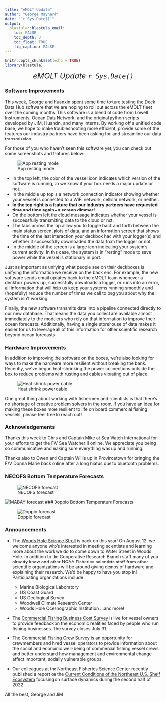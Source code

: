 ```yaml
---
title: "eMOLT Update"
author: "George Maynard"
date: "`r Sys.Date()`"  
output: 
  blastula::blastula_email:
    toc: FALSE
    toc_depth: 3
    toc_float: TRUE
    fig_caption: FALSE
---
```


```r
knitr::opts_chunk$set(echo = TRUE)
library(blastula)
```

<center> 

<font size="5"> *eMOLT Update `r Sys.Date()` * </font>

</center>

### Software Improvements

This week, George and Huanxin spent some time torture testing the Deck Data Hub
software that we are hoping to roll out across the eMOLT fleet over the coming
months. This software is a blend of code from Lowell Instruments, Ocean Data 
Network, and the original python scripts developed by JiM, Huanxin, and many interns.
By working off a unified code base, we hope to make troubleshooting more efficient,
provide some of the features our industry partners have been asking for, and 
streamline our data transmission. 

For those of you who haven't seen this software yet, you can check out some 
screenshots and features below:

![App resting mode](app_resting.png)

- In the top left, the color of the vessel icon indicates which version of the
software is running, so we know if your box needs a major update or not.
- In the middle up top is a network connection indicator showing whether your 
vessel is connected to a WiFi network, cellular network, or neither.
- **In the top right is a feature that our industry partners have requested time 
and time again -- a screen dimmer!**
- On the bottom left the cloud message indicates whether your vessel is successfully
transmitting data to the cloud or not.
- The tabs across the top allow you to toggle back and forth between the main 
status screen, plots of data, and an information screen that shows the time of
the last interaction your deckbox had with your logger(s) and whether it successfully downloaded the data from the logger or not. 
- In the middle of the screen is a large icon indicating your system's current
activity. In this case, the system is in "resting" mode to save power while the
vessel is stationary in port.

Just as important as unifying what people see on their deckboxes is unifying
the information we receive on the back end. For example, the new software sends
email updates back to the eMOLT team whenever a deckbox powers up, successfully
downloads a logger, or runs into an error, all information that will help us
keep your systems running smoothly and (hopefully) reduce the number of times
we call to bug you about why the system isn't working. 

Finally, the new software transmits data into a pipeline connected directly to
our new database. That means the data you collect are available almost immediately
to the modelers who rely on that information to improve their ocean forecasts.
Additionally, having a single storehouse of data makes it easier for us to 
leverage all of this information for other scientific research beyond 
ocean forecasts. 


### Hardware Improvements

In addition to improving the software on the boxes, we're also looking for ways
to make the hardware more resilient without breaking the bank. Recently, we've
begun heat-shrinking the power connections outside the box to reduce problems 
with rusting and cables vibrating out of place. 

![Heat shrink power cable](heatshrink.jpeg)

One great thing about working with fishermen and scientists is that there's no
shortage of creative problem solvers in the room. If you have an idea for making
these boxes more resilient to life on board commercial fishing vessels, please
feel free to reach out!

### Acknowledgements

Thanks this week to Chris and Captain Mike at Sea Watch International 
for your efforts to get the F/V Sea Watcher II online. We appreciate you
being so communicative and making sure everything was up and running.

Thanks also to Owen and Captain Willis up in Provincetown for bringing the
F/V Donna Marie back online after a long hiatus due to bluetooth problems. 

### NECOFS Bottom Temperature Forecasts

![NECOFS forecast](NECOFS_GOM.gif)

![MABAY forecast](NECOFS_MABAY.gif)
### Doppio Bottom Temperature Forecasts

![Doppio forecast](DOPPIO_forecast_F.gif)

### Announcements

- The [Woods Hole Science Stroll](https://woodsholesciencestroll.org/) is back on this year! On August 12, we welcome
anyone who's interested in meeting scientists and learning more about the work
we do to come down to Water Street in Woods Hole. In addition to the Cooperative
Research Branch staff many of you already know and other NOAA Fisheries scientists
staff from other scientific organizations will be around giving demos of hardware 
and explaining their research. We'd be happy to have you stop in! Participating
organizations include:
    - Marine Biological Laboratory
    - US Coast Guard
    - US Geological Survey
    - Woodwell Climate Research Center
    - Woods Hole Oceanographic Institution
  ...and more!

- The [Commercial Fishing Business Cost Survey](https://www.fisheries.noaa.gov/new-england-mid-atlantic/commercial-fishing/commercial-fishing-business-cost-survey?utm_medium=email&utm_source=govdelivery) is live for vessel owners to provide feedback on the economic realities faced by people who run fishing businesses. The survey closes July 31. 

- The [Commercial Fishing Crew Survey](https://www.fisheries.noaa.gov/new-england-mid-atlantic/socioeconomics/2023-commercial-fishing-crew-survey?utm_medium=email&utm_source=govdelivery) is an opportunity for crewmembers and hired vessel operators to provide information about the social and economic well-being of commercial fishing vessel crews and better understand how management and environmental change affect important, socially vulnerable groups.

- Our colleagues  at the Northeast Fisheries Science Center recently published a report on the [Current Conditions of the Northeast U.S. Shelf Ecosystem](https://www.fisheries.noaa.gov/new-england-mid-atlantic/ecosystems/current-conditions-northeast-us-shelf-ecosystem-spring-2023?utm_medium=email&utm_source=govdelivery) focusing on surface dynamics during the second half of 2022. 

All the best,
George and JiM
